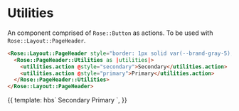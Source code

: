 
<Meta title="Rose|PageHeader" component="Utilities" />

# Utilities

An component comprised of `Rose::Button` as actions. To be used with `Rose::Layout::PageHeader`.

```html
<Rose::Layout::PageHeader style="border: 1px solid var(--brand-gray-5);">
  <Rose::PageHeader::Utilities as |utilities|>
    <utilities.action @style="secondary">Secondary</utilities.action>
    <utilities.action @style="primary">Primary</utilities.action>
  </Rose::PageHeader::Utilities>
</Rose::Layout::PageHeader>
```

<Preview>
  <Story name="Utilities">{{
    template: hbs`
    <Rose::Layout::PageHeader style="border: 1px solid var(--brand-gray-5);">
      <Rose::PageHeader::Utilities as |utilities|>
        <utilities.action @style="secondary">Secondary</utilities.action>
        <utilities.action @style="primary">Primary</utilities.action>
      </Rose::PageHeader::Utilities>
    </Rose::Layout::PageHeader>
    `,
  }}</Story>
</Preview>
